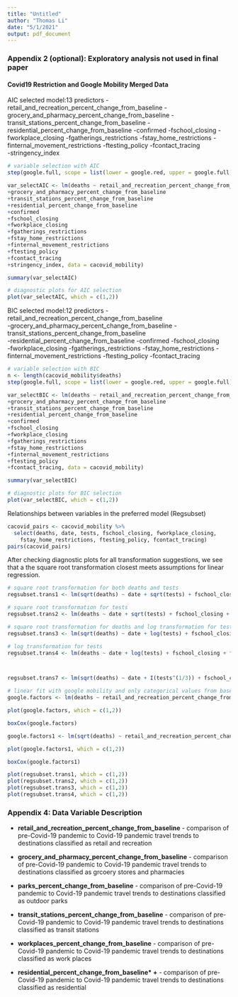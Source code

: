 ```yaml
---
title: "Untitled"
author: "Thomas Li"
date: "5/1/2021"
output: pdf_document
---
```



### Appendix 2 (optional): Exploratory analysis not used in final paper

#### Covid19 Restriction and Google Mobility Merged Data

AIC selected model:13 predictors
-retail_and_recreation_percent_change_from_baseline
-grocery_and_pharmacy_percent_change_from_baseline
-transit_stations_percent_change_from_baseline
-residential_percent_change_from_baseline
-confirmed
-fschool_closing
-fworkplace_closing
-fgatherings_restrictions
-fstay_home_restrictions 
-finternal_movement_restrictions
-ftesting_policy
-fcontact_tracing  
-stringency_index

```r
# variable selection with AIC
step(google.full, scope = list(lower = google.red, upper = google.full), trace = 0)

var_selectAIC <- lm(deaths ~ retail_and_recreation_percent_change_from_baseline  
+grocery_and_pharmacy_percent_change_from_baseline 
+transit_stations_percent_change_from_baseline  
+residential_percent_change_from_baseline 
+confirmed 
+fschool_closing  
+fworkplace_closing 
+fgatherings_restrictions 
+fstay_home_restrictions 
+finternal_movement_restrictions 
+ftesting_policy 
+fcontact_tracing
+stringency_index, data = cacovid_mobility)

summary(var_selectAIC)

# diagnostic plots for AIC selection
plot(var_selectAIC, which = c(1,2))
```

BIC selected model:12 predictors
-retail_and_recreation_percent_change_from_baseline  
-grocery_and_pharmacy_percent_change_from_baseline 
-transit_stations_percent_change_from_baseline  
-residential_percent_change_from_baseline 
-confirmed 
-fschool_closing  
-fworkplace_closing 
-fgatherings_restrictions 
-fstay_home_restrictions 
-finternal_movement_restrictions 
-ftesting_policy 
-fcontact_tracing

```r
# variable selection with BIC
n <- length(cacovid_mobility$deaths)
step(google.full, scope = list(lower = google.red, upper = google.full), trace = 0, k = log(n))

var_selectBIC <- lm(deaths ~ retail_and_recreation_percent_change_from_baseline  
+grocery_and_pharmacy_percent_change_from_baseline 
+transit_stations_percent_change_from_baseline  
+residential_percent_change_from_baseline 
+confirmed 
+fschool_closing  
+fworkplace_closing 
+fgatherings_restrictions 
+fstay_home_restrictions 
+finternal_movement_restrictions 
+ftesting_policy 
+fcontact_tracing, data = cacovid_mobility)

summary(var_selectBIC)

# diagnostic plots for BIC selection
plot(var_selectBIC, which = c(1,2))
```

Relationships between variables in the preferred model (Regsubset)
```r
cacovid_pairs <- cacovid_mobility %>% 
  select(deaths, date, tests, fschool_closing, fworkplace_closing, 
    fstay_home_restrictions, ftesting_policy, fcontact_tracing) 
pairs(cacovid_pairs)
```

After checking diagnostic plots for all transformation suggestions, we see that a
the square root transformation closest meets assumptions for linear regression.
```r
# square root transformation for both deaths and tests
regsubset.trans1 <- lm(sqrt(deaths) ~ date + sqrt(tests) + fschool_closing + fworkplace_closing + fstay_home_restrictions + ftesting_policy +fcontact_tracing, data = cacovid_mobility)

# square root transformation for tests
regsubset.trans2 <- lm(deaths ~ date + sqrt(tests) + fschool_closing + fworkplace_closing + fstay_home_restrictions + ftesting_policy +fcontact_tracing, data = cacovid_mobility)

# square root transformation for deaths and log transformation for tests
regsubset.trans3 <- lm(sqrt(deaths) ~ date + log(tests) + fschool_closing + fworkplace_closing + fstay_home_restrictions + ftesting_policy +fcontact_tracing, data = cacovid_mobility)

# log transformation for tests
regsubset.trans4 <- lm(deaths ~ date + log(tests) + fschool_closing + fworkplace_closing + fstay_home_restrictions + ftesting_policy +fcontact_tracing, data = cacovid_mobility)



regsubset.trans7 <- lm(sqrt(deaths) ~ date + I(tests^(1/3)) + fschool_closing + fworkplace_closing + fstay_home_restrictions + ftesting_policy +fcontact_tracing, data = cacovid_mobility)

# linear fit with google mobility and only categorical values from base covid
google.factors <- lm(deaths ~ retail_and_recreation_percent_change_from_baseline + grocery_and_pharmacy_percent_change_from_baseline + parks_percent_change_from_baseline + transit_stations_percent_change_from_baseline + workplaces_percent_change_from_baseline + residential_percent_change_from_baseline + fschool_closing + fworkplace_closing + fstay_home_restrictions + ftesting_policy +fcontact_tracing, data = cacovid_mobility)

plot(google.factors, which = c(1,2))

boxCox(google.factors)

google.factors1 <- lm(sqrt(deaths) ~ retail_and_recreation_percent_change_from_baseline + grocery_and_pharmacy_percent_change_from_baseline + parks_percent_change_from_baseline + transit_stations_percent_change_from_baseline + workplaces_percent_change_from_baseline + residential_percent_change_from_baseline, data = cacovid_mobility)

plot(google.factors1, which = c(1,2))

boxCox(google.factors1)

plot(regsubset.trans1, which = c(1,2))
plot(regsubset.trans2, which = c(1,2))
plot(regsubset.trans3, which = c(1,2))
plot(regsubset.trans4, which = c(1,2))
```

### Appendix 4: Data Variable Description

-   **retail_and_recreation_percent_change_from_baseline** - comparison of 
pre-Covid-19 pandemic to Covid-19 pandemic travel trends to destinations 
classified as retail and recreation

-   **grocery_and_pharmacy_percent_change_from_baseline** - comparison of 
pre-Covid-19 pandemic to Covid-19 pandemic travel trends to destinations 
classified as grcoery stores and pharmacies

-   **parks_percent_change_from_baseline** - comparison of 
pre-Covid-19 pandemic to Covid-19 pandemic travel trends to destinations 
classified as outdoor parks

-   **transit_stations_percent_change_from_baseline** - comparison of 
pre-Covid-19 pandemic to Covid-19 pandemic travel trends to destinations 
classified as transit stations

-   **workplaces_percent_change_from_baseline** - comparison of 
pre-Covid-19 pandemic to Covid-19 pandemic travel trends to destinations 
classified as work places

-   **residential_percent_change_from_baseline* +** - comparison of 
pre-Covid-19 pandemic to Covid-19 pandemic travel trends to destinations 
classified as residential 